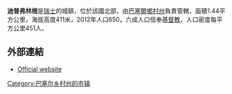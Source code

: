 '''迪普弗林根'''是[[瑞士|瑞士]]的城鎮，位於該國北部，由[[巴塞爾鄉村州|巴塞爾鄉村州]]負責管轄，面積1.44平方公里，海拔高度411米，2012年人口650，六成人口信奉[[基督教|基督教]]，人口密度每平方公里451人。

==外部連結==
* [http://www.diepflingen.ch Official website] {{de icon}}

{{Switzerland-geo-stub}}
[[Category:巴塞尔乡村州的市镇|Category:巴塞尔乡村州的市镇]]